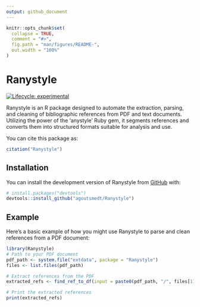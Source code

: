 ```yaml
---
output: github_document
---
```


<!-- README.md is generated from README.Rmd. Please edit that file -->

```r
knitr::opts_chunk$set(
  collapse = TRUE,
  comment = "#>",
  fig.path = "man/figures/README-",
  out.width = "100%"
)
```

# Ranystyle

<!-- badges: start -->
[![Lifecycle: experimental](https://img.shields.io/badge/lifecycle-experimental-orange.svg)](https://lifecycle.r-lib.org/articles/stages.html#experimental)
<!-- badges: end -->

Ranystyle is an R package designed to automate the extraction, parsing, and cleaning of bibliographic references from PDF and text documents. Utilizing the power of the 'anystyle' Ruby gem, it segments references and converts them into structured formats suitable for analysis and use.

You can cite this package as:
```r
citation("Ranystyle")
```


## Installation

You can install the development version of Ranystyle from [GitHub](https://github.com/) with:

```r
# install.packages("devtools")
devtools::install_github("agoutsmedt/Ranystyle")
```

## Example

Here's a basic example of how you might use Ranystyle to parse and clean references from a PDF document:

```r
library(Ranystyle)
# Path to your PDF document
pdf_path <- system.file("extdata", package = "Ranystyle") 
files <- list.files(pdf_path)

# Extract references from the PDF
extracted_refs <- find_ref_to_df(input = paste0(pdf_path, "/", files[1]))

# Print the extracted references
print(extracted_refs)
```

